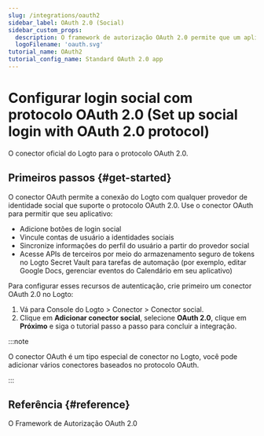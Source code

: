 ```yaml
---
slug: /integrations/oauth2
sidebar_label: OAuth 2.0 (Social)
sidebar_custom_props:
  description: O framework de autorização OAuth 2.0 permite que um aplicativo de terceiros obtenha acesso limitado a um serviço HTTP.
  logoFilename: 'oauth.svg'
tutorial_name: OAuth2
tutorial_config_name: Standard OAuth 2.0 app
---
```




# Configurar login social com protocolo OAuth 2.0 (Set up social login with OAuth 2.0 protocol)

O conector oficial do Logto para o protocolo OAuth 2.0.

<GuideTip />

## Primeiros passos \{#get-started}

O conector OAuth permite a conexão do Logto com qualquer provedor de identidade social que suporte o protocolo OAuth 2.0. Use o conector OAuth para permitir que seu aplicativo:

- Adicione botões de login social
- Vincule contas de usuário a identidades sociais
- Sincronize informações do perfil do usuário a partir do provedor social
- Acesse APIs de terceiros por meio do armazenamento seguro de tokens no Logto Secret Vault para tarefas de automação (por exemplo, editar Google Docs, gerenciar eventos do Calendário em seu aplicativo)

Para configurar esses recursos de autenticação, crie primeiro um conector OAuth 2.0 no Logto:

1. Vá para <CloudLink to="/connectors/social">Console do Logto > Conector > Conector social</CloudLink>.
2. Clique em **Adicionar conector social**, selecione **OAuth 2.0**, clique em **Próximo** e siga o tutorial passo a passo para concluir a integração.

:::note

O conector OAuth é um tipo especial de conector no Logto, você pode adicionar vários conectores baseados no protocolo OAuth.

:::

<Integration />

## Referência \{#reference}

<Url href="https://www.rfc-editor.org/rfc/rfc6749">O Framework de Autorização OAuth 2.0</Url>
